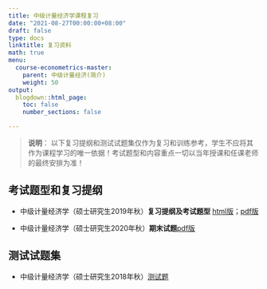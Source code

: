 ```yaml
---
title: 中级计量经济学课程复习
date: "2021-08-27T00:00:00+08:00"
draft: false
type: docs
linktitle: 复习资料
math: true
menu:
  course-econometrics-master:
    parent: 中级计量经济(简介)
    weight: 50
output:
  blogdown::html_page:
    toc: false
    number_sections: false

---
```


>**说明**： 以下复习提纲和测试试题集仅作为复习和训练参考，学生不应将其作为课程学习的唯一依据！考试题型和内容重点一切以当年授课和任课老师的最终安排为准！

## 考试题型和复习提纲

- 中级计量经济学（硕士研究生2019年秋）**复习提纲及考试题型** [html版](/course-econometrics-master/part-review/ecno-master-2019-fall-note.html)；[pdf版](/course-econometrics-master/part-review/ecno-master-2018-2019-fall-note-2019.1.4.pdf)

- 中级计量经济学（硕士研究生2020年秋）**期末试题**[pdf版](/course-econometrics-master/part-review/ecno-master-acd-2020-fall-exam.pdf)

## 测试试题集

- 中级计量经济学（硕士研究生2018年秋）[测试题](/course-econometrics-master/part-review/ecno-master-2018-fall-exam.html)
